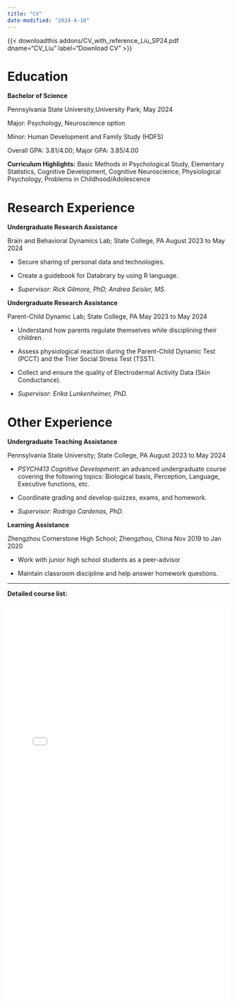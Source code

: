 ```yaml
---
title: "CV"
date-modified: "2024-4-10"
---
```


{{< downloadthis addons/CV_with_reference_Liu_SP24.pdf dname="CV_Liu" label="Download CV" >}}

# Education

**Bachelor of Science**

Pennsylvania State University,University Park; May 2024

Major: Psychology, Neuroscience option

Minor: Human Development and Family Study (HDFS)

Overall GPA: 3.81/4.00; Major GPA: 3.85/4.00

**Curriculum Highlights:** Basic Methods in Psychological Study, Elementary Statistics, Cognitive Development, Cognitive Neuroscience, Physiological Psychology, Problems in Childhood/Adolescence

# Research Experience

**Undergraduate Research Assistance**

Brain and Behavioral Dynamics Lab; State College, PA August 2023 to May 2024

-   Secure sharing of personal data and technologies.

-   Create a guidebook for Databrary by using R language.

-   *Supervisor: Rick Gilmore, PhD; Andrea Seisler, MS.*

**Undergraduate Research Assistance**

Parent-Child Dynamic Lab; State College, PA May 2023 to May 2024

-   Understand how parents regulate themselves while disciplining their children.

-   Assess physiological reaction during the Parent-Child Dynamic Test (PCCT) and the Trier Social Stress Test (TSST).

-   Collect and ensure the quality of Electrodermal Activity Data (Skin Conductance).

-   *Supervisor: Erika Lunkenheimer, PhD.*

# Other Experience

**Undergraduate Teaching Assistance**

Pennsylvania State University; State College, PA August 2023 to May 2024

-   *PSYCH413 Cognitive Development*: an advanced undergraduate course covering the following topics: Biological basis, Perception, Language, Executive functions, etc.

-   Coordinate grading and develop quizzes, exams, and homework.

-   *Supervisor: Rodrigo Cardenas, PhD.*

**Learning Assistance**

Zhengzhou Cornerstone High School; Zhengzhou, China Nov 2019 to Jan 2020

-   Work with junior high school students as a peer-advisor

-   Maintain classroom discipline and help answer homework questions.

------------------------------------------------------------------------

**Detailed course list:**

<iframe src="addons/23FALL_Courselist.pdf" width="100%" height="900px" style="border:none;">

</iframe>
